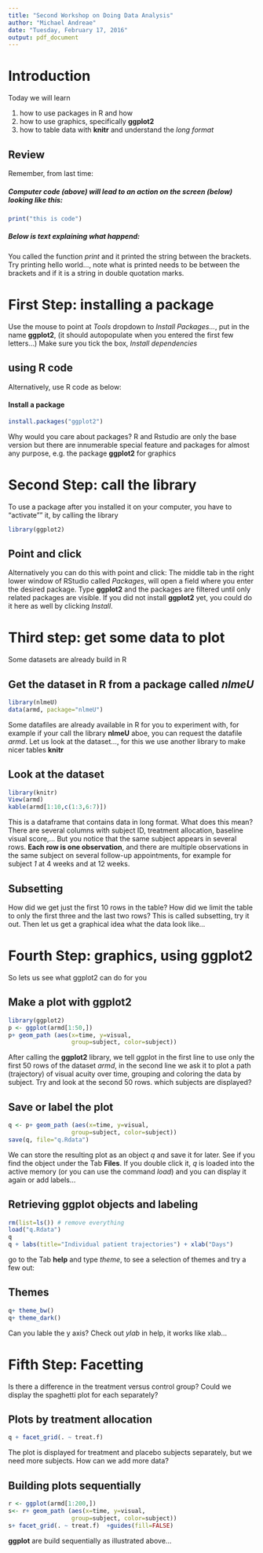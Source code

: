 ```yaml
---
title: "Second Workshop on Doing Data Analysis"
author: "Michael Andreae"
date: "Tuesday, February 17, 2016"
output: pdf_document
---
```


# Introduction

Today we will learn 

1. how to use packages in R and how 
2. how to use graphics, specifically **ggplot2**
3. how to table data with **knitr** and understand the *long format*

## Review
Remember, from last time:

##### Computer code (above) will lead to an action on the screen (below) looking like this:
```r
print("this is code")
```

##### Below is text explaining what happend: 

You called the function $print$ and it printed the string between the brackets. Try printing hello world..., note what is printed needs to be between the brackets and if it is a string in double quotation marks.

# First Step: installing a package

Use the mouse to point at *Tools* dropdown to *Install Packages...*, put in the name **ggplot2**, (it should autopopulate when you entered the first few letters...) Make sure you tick the box, *Install dependencies*

## using R code
Alternatively, use R code as below:

#### Install a package
```r
install.packages("ggplot2")
```

Why would you care about packages? R and Rstudio are only the base version but there are innumerable special feature and packages for almost any purpose, e.g. the package **ggplot2** for graphics

# Second Step: call the library
To use a package after you installed it on your computer, you have to "activate"" it, by calling the library 

```r
library(ggplot2)
```

## Point and click
Alternatively you can do this with point and click: The middle tab in the right lower window of RStudio called *Packages*, will open a field where you enter the desired package. Type **ggplot2** and the packages are filtered until only related packages are visible. If you did not install **ggplot2** yet, you could do it here as well by clicking *Install*.

# Third step: get some data to plot
Some datasets are already build in R

## Get the dataset in R from a package called *nlmeU*
```r
library(nlmeU)
data(armd, package="nlmeU")
```

Some datafiles are already available in R for you to experiment with, for example if your call the library **nlmeU** aboe, you can request the datafile *armd*. Let us look at the dataset..., for this we use another library to make nicer tables **knitr**

## Look at the dataset
```r
library(knitr)
View(armd)
kable(armd[1:10,c(1:3,6:7)])
```

This is a dataframe that contains data in long format. What does this mean? There are several columns with subject ID, treatment allocation, baseline visual score,... But you notice that the same subject appears in several rows. **Each row is one observation**, and there are multiple observations in the same subject on several follow-up appointments, for example for subject *1* at 4 weeks and at 12 weeks. 

## Subsetting
How did we get just the first 10 rows in the table? How did we limit the table to only the first three and the last two rows? This is called subsetting, try it out. Then let us get a graphical idea what the data look like...


# Fourth Step: graphics, using ggplot2
So lets us see what ggplot2 can do for you

## Make a plot with ggplot2 
```r
library(ggplot2)
p <- ggplot(armd[1:50,])
p+ geom_path (aes(x=time, y=visual, 
                  group=subject, color=subject)) 
```

After calling the **ggplot2** library, we tell ggplot in the first line to use only the first 50 rows of the dataset *armd*, in the second line we ask it to plot a path (trajectory) of visual acuity over time, grouping and coloring the data by subject. Try and look at the second 50 rows. which subjects are displayed?

## Save or label the plot
```r
q <- p+ geom_path (aes(x=time, y=visual, 
                  group=subject, color=subject)) 
save(q, file="q.Rdata")
```

We can store the resulting plot as an object *q* and save it for later. See if you find the object under the Tab **Files**. If you double click it, *q* is loaded into the active memory (or you can use the command *load*) and you can display it again or add labels...

## Retrieving ggplot objects and labeling 
```r
rm(list=ls()) # remove everything
load("q.Rdata")
q
q + labs(title="Individual patient trajectories") + xlab("Days")
```

go to the Tab **help** and type *theme*, to see a selection of themes and try a few out:

## Themes
```r
q+ theme_bw()
q+ theme_dark()
```

Can you lable the y axis? Check out *ylab* in help, it works like xlab...

# Fifth Step: Facetting

Is there a difference in the treatment versus control group? Could we display the spaghetti plot for each separately?

## Plots by treatment allocation
```r
q + facet_grid(. ~ treat.f)
```

The plot is displayed for treatment and placebo subjects separately, but we need more subjects. How can we add more data?

## Building plots sequentially
```r
r <- ggplot(armd[1:200,])
s<- r+ geom_path (aes(x=time, y=visual, 
                  group=subject, color=subject)) 
s+ facet_grid(. ~ treat.f)  +guides(fill=FALSE) 
```

**ggplot** are build sequentially as illustrated above...